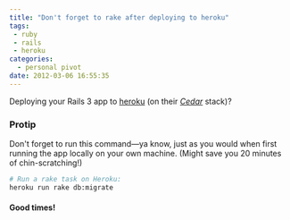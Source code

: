 ```yaml
---
title: "Don't forget to rake after deploying to heroku"
tags:
 - ruby
 - rails
 - heroku
categories:
  - personal pivot
date: 2012-03-06 16:55:35
---
```


Deploying your Rails 3 app to [heroku](http://www.heroku.com/ "Heroku") (on their _[Cedar](http://devcenter.heroku.com/articles/cedar "Heroku Cedar Stack for Rails 3 Apps")_ stack)?

### Protip
Don't forget to run this command—ya know, just as you would when first running the app locally on your own machine.
(Might save you 20 minutes of chin-scratching!)

```sh
# Run a rake task on Heroku:
heroku run rake db:migrate
```

#### Good times!